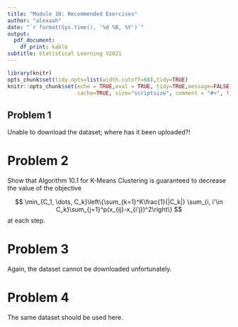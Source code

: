```yaml
---
title: "Module 10: Recommended Exercises"
author: "alexaoh"
date: "`r format(Sys.time(), '%d %B, %Y')`"
output: 
  pdf_document:
    df_print: kable
subtitle: Statistical Learning V2021
---
```


```r
library(knitr)
opts_chunk$set(tidy.opts=list(width.cutoff=68),tidy=TRUE)
knitr::opts_chunk$set(echo = TRUE,eval = TRUE, tidy=TRUE,message=FALSE,warning=FALSE,strip.white=TRUE,prompt=FALSE,
                      cache=TRUE, size="scriptsize", comment = "#>", fig.align = "center")
```

## Problem 1 

Unable to download the dataset; where has it been uploaded?!

# Problem 2

Show that Algorithm 10.1 for K-Means Clustering is guaranteed to decrease the value of the objective 

$$
\min_{C_1, \dots, C_k}\left\{\sum_{k=1}^K\frac{1}{|C_k|} \sum_{i, i'\in C_k}\sum_{j=1}^p(x_{ij}-x_{i'j})^2\right\}
$$
at each step. 

# Problem 3

Again, the dataset cannot be downloaded unfortunately. 

# Problem 4

The same dataset should be used here. 
